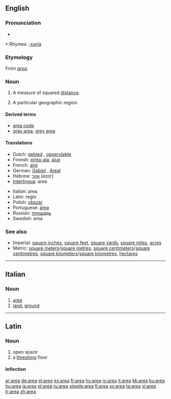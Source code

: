 {{see|área}}
==English==

===Pronunciation===
*{{audio|en-us-area.ogg|Audio (US)}}

*:Rhymes: [[Rhymes:English:-ɛəriə|-ɛəriə]]

===Etymology===
From {{L.}} ''[[#Latin|area]]''.

===Noun===
{{wikipedia}}
{{en-noun}}

# {{geometry}} A measure of squared [[distance]].
# A particular geographic region.
<!--please add more definitions-->

====Derived terms====
*[[area code]]
*[[gray area]], [[grey area]]

====Translations====
{{top}}
*Dutch: [[gebied]] {{n}}, [[oppervlakte]] {{f}}
*Finnish: [[pinta-ala]], [[alue]]
*French: [[aire]] {{f}}
*German: [[Gebiet]] {{n}}, [[Areal]] 
*Hebrew: [[אזור]] (ezor) {{m}}
*[[Interlingua]]: area
{{mid}}
*Italian: area {{f}}
*Latin: regio {{f}}
*Polish: [[obszar]] {{m}}
*Portuguese: [[área]] {{f}}
*Russian: [[площадь]] {{f}}
*Swedish: area
{{bottom}}

===See also===
*Imperial: [[square inch]]es, [[square foot|square feet]], [[square yard]]s, [[square mile]]s, [[acre]]s
*Metric: [[square meter]]s/[[square metre]]s, [[square centimeter]]s/[[square centimetre]]s, [[square kilometer]]s/[[square kilometre]]s, [[hectare]]s

----

==Italian==

===Noun===
{{it-noun|are|f|a|e}}

# [[#English|area]]
# [[land]], [[ground]]

----

==Latin==
===Noun===
{{la-noun|ārea|areae|āreae|f|first}}
#open space
#a [[threshing]] floor

====Inflection====
{{la-decl-1st|ãre}}

[[ar:area]]
[[de:area]]
[[el:area]]
[[es:area]]
[[fr:area]]
[[hy:area]]
[[io:area]]
[[it:area]]
[[kk:area]]
[[ku:area]]
[[hu:area]]
[[ja:area]]
[[pl:area]]
[[ru:area]]
[[simple:area]]
[[fi:area]]
[[sv:area]]
[[ta:area]]
[[vi:area]]
[[tr:area]]
[[zh:area]]